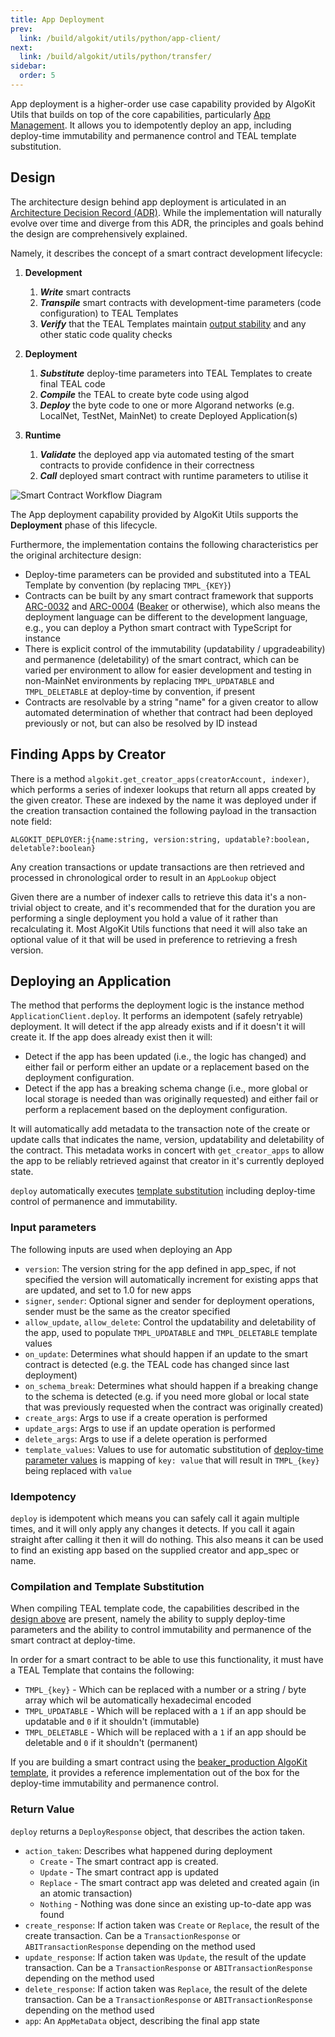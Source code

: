 ```yaml
---
title: App Deployment
prev:
  link: /build/algokit/utils/python/app-client/
next:
  link: /build/algokit/utils/python/transfer/
sidebar:
  order: 5
---
```



App deployment is a higher-order use case capability provided by AlgoKit Utils that builds on top of the core
capabilities, particularly [App Management](/build/algokit/utils/python/app-client). It allows you to
idempotently deploy an app, including deploy-time immutability and permanence control and TEAL template
substitution.

## Design

The architecture design behind app deployment is articulated in an
[Architecture Decision Record (ADR)](https://github.com/algorandfoundation/algokit-cli/blob/main/docs/architecture-decisions/2023-01-12_smart-contract-deployment.md).
While the implementation will naturally evolve over time and diverge from this ADR, the principles and goals behind the design are comprehensively explained.

Namely, it describes the concept of a smart contract development lifecycle:

<Steps>

1. **Development**

   1. **_Write_** smart contracts
   2. **_Transpile_** smart contracts with development-time parameters (code configuration) to TEAL Templates
   3. **_Verify_** that the TEAL Templates maintain [output stability](https://github.com/algorandfoundation/algokit-cli/blob/main/docs/articles/output_stability.md) and any other static code quality checks

2. **Deployment**

   1. **_Substitute_** deploy-time parameters into TEAL Templates to create final TEAL code
   2. **_Compile_** the TEAL to create byte code using algod
   3. **_Deploy_** the byte code to one or more Algorand networks (e.g. LocalNet, TestNet, MainNet) to create Deployed Application(s)

3. **Runtime**
   1. **_Validate_** the deployed app via automated testing of the smart contracts to provide confidence in their correctness
   2. **_Call_** deployed smart contract with runtime parameters to utilise it

</Steps>

<Image src={smartContractWorkflow} alt='Smart Contract Workflow Diagram' />

The App deployment capability provided by AlgoKit Utils supports the **Deployment** phase of this lifecycle.

Furthermore, the implementation contains the following characteristics per the original architecture design:

- Deploy-time parameters can be provided and substituted into a TEAL Template by convention (by replacing
  `TMPL_{KEY}`)
- Contracts can be built by any smart contract framework that supports
  [ARC-0032](https://arc.algorand.foundation/ARCs/arc-0032) and
  [ARC-0004](https://arc.algorand.foundation/ARCs/arc-0004) ([Beaker](https://beaker.algo.xyz/) or otherwise),
  which also means the deployment language can be different to the development language, e.g., you can deploy
  a Python smart contract with TypeScript for instance
- There is explicit control of the immutability (updatability / upgradeability) and permanence (deletability)
  of the smart contract, which can be varied per environment to allow for easier development and testing in
  non-MainNet environments by replacing `TMPL_UPDATABLE` and `TMPL_DELETABLE` at deploy-time by convention,
  if present
- Contracts are resolvable by a string "name" for a given creator to allow automated determination of whether
  that contract had been deployed previously or not, but can also be resolved by ID instead

## Finding Apps by Creator

There is a method `algokit.get_creator_apps(creatorAccount, indexer)`, which performs a series of indexer
lookups that return all apps created by the given creator. These are indexed by the name it was deployed under
if the creation transaction contained the following payload in the transaction note field:

```shell showLineNumbers=false frame=none
ALGOKIT_DEPLOYER:j{name:string, version:string, updatable?:boolean, deletable?:boolean}
```

Any creation transactions or update transactions are then retrieved and processed in chronological order to
result in an `AppLookup` object

Given there are a number of indexer calls to retrieve this data it's a non-trivial object to create, and it's
recommended that for the duration you are performing a single deployment you hold a value of it rather than
recalculating it. Most AlgoKit Utils functions that need it will also take an optional value of it that will
be used in preference to retrieving a fresh version.

## Deploying an Application

The method that performs the deployment logic is the instance method `ApplicationClient.deploy`. It performs
an idempotent (safely retryable) deployment. It will detect if the app already exists and if it doesn't it
will create it. If the app does already exist then it will:

- Detect if the app has been updated (i.e., the logic has changed) and either fail or perform either an update
  or a replacement based on the deployment configuration.
- Detect if the app has a breaking schema change (i.e., more global or local storage is needed than was
  originally requested) and either fail or perform a replacement based on the deployment configuration.

It will automatically add metadata to the transaction note of the create or update calls that indicates the
name, version, updatability and deletability of the contract. This metadata works in concert with
`get_creator_apps` to allow the app to be reliably retrieved against that creator in it's currently deployed
state.

`deploy` automatically executes [template substitution](#compilation-and-template-substitution) including
deploy-time control of permanence and immutability.

### Input parameters

The following inputs are used when deploying an App

- `version`: The version string for the app defined in app_spec, if not specified the version will
  automatically increment for existing apps that are updated, and set to 1.0 for new apps
- `signer`, `sender`: Optional signer and sender for deployment operations, sender must be the same as the
  creator specified
- `allow_update`, `allow_delete`: Control the updatability and deletability of the app, used to populate
  `TMPL_UPDATABLE` and `TMPL_DELETABLE` template values
- `on_update`: Determines what should happen if an update to the smart contract is detected (e.g. the TEAL
  code has changed since last deployment)
- `on_schema_break`: Determines what should happen if a breaking change to the schema is detected (e.g. if you
  need more global or local state that was previously requested when the contract was originally created)
- `create_args`: Args to use if a create operation is performed
- `update_args`: Args to use if an update operation is performed
- `delete_args`: Args to use if a delete operation is performed
- `template_values`: Values to use for automatic substitution of [deploy-time parameter values](#design) is
  mapping of `key: value` that will result in `TMPL_{key}` being replaced with `value`

### Idempotency

`deploy` is idempotent which means you can safely call it again multiple times, and it will only apply any
changes it detects. If you call it again straight after calling it then it will do nothing. This also means it
can be used to find an existing app based on the supplied creator and app_spec or name.

### Compilation and Template Substitution

When compiling TEAL template code, the capabilities described in the [design above](#design) are present,
namely the ability to supply deploy-time parameters and the ability to control immutability and permanence of
the smart contract at deploy-time.

In order for a smart contract to be able to use this functionality, it must have a TEAL Template that contains
the following:

- `TMPL_{key}` - Which can be replaced with a number or a string / byte array which wil be automatically
  hexadecimal encoded
- `TMPL_UPDATABLE` - Which will be replaced with a `1` if an app should be updatable and `0` if it shouldn't
  (immutable)
- `TMPL_DELETABLE` - Which will be replaced with a `1` if an app should be deletable and `0` if it shouldn't
  (permanent)

If you are building a smart contract using the
[beaker_production AlgoKit template](https://github.com/algorandfoundation/algokit-beaker-default-template), it
provides a reference implementation out of the box for the deploy-time immutability and permanence control.

### Return Value

`deploy` returns a `DeployResponse` object, that describes the action taken.

- `action_taken`: Describes what happened during deployment
  - `Create` - The smart contract app is created.
  - `Update` - The smart contract app is updated
  - `Replace` - The smart contract app was deleted and created again (in an atomic transaction)
  - `Nothing` - Nothing was done since an existing up-to-date app was found
- `create_response`: If action taken was `Create` or `Replace`, the result of the create transaction. Can be a
  `TransactionResponse` or `ABITransactionResponse` depending on the method used
- `update_response`: If action taken was `Update`, the result of the update transaction. Can be a
  `TransactionResponse` or `ABITransactionResponse` depending on the method used
- `delete_response`: If action taken was `Replace`, the result of the delete transaction. Can be a
  `TransactionResponse` or `ABITransactionResponse` depending on the method used
- `app`: An `AppMetaData` object, describing the final app state
